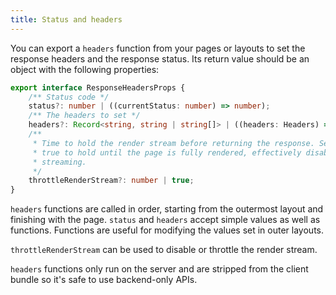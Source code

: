 ```yaml
---
title: Status and headers
---
```


You can export a `headers` function from your pages or layouts to set the response headers and the response status. Its return value should be an object with the following properties:

```ts
export interface ResponseHeadersProps {
	/** Status code */
	status?: number | ((currentStatus: number) => number);
	/** The headers to set */
	headers?: Record<string, string | string[]> | ((headers: Headers) => void);
	/**
	 * Time to hold the render stream before returning the response. Set to
	 * true to hold until the page is fully rendered, effectively disabling
	 * streaming.
	 */
	throttleRenderStream?: number | true;
}
```

`headers` functions are called in order, starting from the outermost layout and finishing with the page. `status` and `headers` accept simple values as well as functions. Functions are useful for modifying the values set in outer layouts.

`throttleRenderStream` can be used to disable or throttle the render stream.

`headers` functions only run on the server and are stripped from the client bundle so it's safe to use backend-only APIs.
